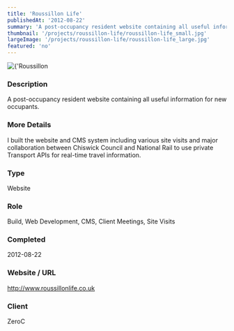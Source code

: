 ```yaml
---
title: 'Roussillon Life'
publishedAt: '2012-08-22'
summary: 'A post-occupancy resident website containing all useful information for new occupants.'
thumbnail: '/projects/roussillon-life/roussillon-life_small.jpg'
largeImage: '/projects/roussillon-life/roussillon-life_large.jpg'
featured: 'no'
---
```


<div className="relative w-full h-[400px] sm:h-[600px] md:h-[760px] lg:h-[920px]">
  <Image
    alt={'Roussillon Life'}
    src={'/projects/roussillon-life/roussillon-life.jpg'}
    sizes="(max-width: 640px) 100%, 100%"
    fill={true}
    priority
    style={{
      objectFit: 'contain'
    }}
  />
</div>

### Description

A post-occupancy resident website containing all useful information for new occupants.

### More Details

I built the website and CMS system including various site visits and major collaboration between Chiswick Council and National Rail to use private Transport APIs for real-time travel information.

### Type

Website

### Role

Build, Web Development, CMS, Client Meetings, Site Visits

### Completed
2012-08-22

### Website / URL
http://www.roussillonlife.co.uk

### Client
ZeroC


